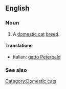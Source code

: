 ==English==

===Noun===
{{en-noun|sg=[[Peterbald]]}}

# A [[domestic cat]] [[breed]].

====Translations====
{{top}}
*Italian: [[gatto Peterbald]]
{{mid}}

{{bottom}}

===See also===
{{Wikipedia|Peterbald}}
{{commonscat|Peterbald}}

[[Category:Domestic cats]]